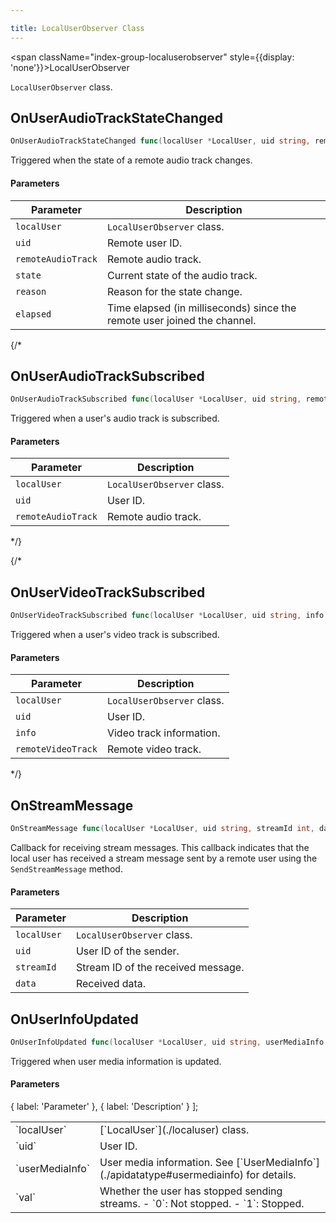```yaml
---

title: LocalUserObserver Class
---
```


<span className="index-group-localuserobserver" style={{display: 'none'}}>LocalUserObserver</span>

<span className="index-desc-localuserobserver">`LocalUserObserver` class.</span>

<h2 className="anchor index-group-item-localuserobserver index-api-onuseraudiotrackstatechanged" id="onuseraudiotrackstatechanged">OnUserAudioTrackStateChanged</h2>

```go
OnUserAudioTrackStateChanged func(localUser *LocalUser, uid string, remoteAudioTrack *RemoteAudioTrack, state int, reason int, elapsed int)
```

<span className="index-desc-onuseraudiotrackstatechanged">Triggered when the state of a remote audio track changes.</span>

#### Parameters

| Parameter | Description |
|-----------|-------------|
| `localUser` | `LocalUserObserver` class. |
| `uid` | Remote user ID. |
| `remoteAudioTrack` | Remote audio track. |
| `state` | Current state of the audio track. |
| `reason` | Reason for the state change. |
| `elapsed` | Time elapsed (in milliseconds) since the remote user joined the channel. |

{/*
<h2 className="anchor index-group-item-localuserobserver index-api-onuseraudiotracksubscribed" id="onuseraudiotracksubscribed">OnUserAudioTrackSubscribed</h2>

```go
OnUserAudioTrackSubscribed func(localUser *LocalUser, uid string, remoteAudioTrack *RemoteAudioTrack)
```

<span className="index-desc-onuseraudiotracksubscribed">Triggered when a user's audio track is subscribed.</span>

#### Parameters

| Parameter | Description |
|-----------|-------------|
| `localUser` | `LocalUserObserver` class. |
| `uid` | User ID. |
| `remoteAudioTrack` | Remote audio track. |
*/}


{/*
<h2 className="anchor index-group-item-localuserobserver index-api-onuservideotracksubscribed" id="onuservideotracksubscribed">OnUserVideoTrackSubscribed</h2>

```go
OnUserVideoTrackSubscribed func(localUser *LocalUser, uid string, info *VideoTrackInfo, remoteVideoTrack *RemoteVideoTrack)
```

<span className="index-desc-onuservideotracksubscribed">Triggered when a user's video track is subscribed.</span>

#### Parameters

| Parameter | Description |
|-----------|-------------|
| `localUser` | `LocalUserObserver` class. |
| `uid` | User ID. |
| `info` | Video track information. |
| `remoteVideoTrack` | Remote video track. |
*/}


<h2 className="anchor index-group-item-localuserobserver index-api-onstreammessage" id="onstreammessage">OnStreamMessage</h2>

```go
OnStreamMessage func(localUser *LocalUser, uid string, streamId int, data []byte)
```

<span className="index-desc-onstreammessage">Callback for receiving stream messages. This callback indicates that the local user has received a stream message sent by a remote user using the `SendStreamMessage` method.</span>

#### Parameters

| Parameter | Description |
|-----------|-------------|
| `localUser` | `LocalUserObserver` class. |
| `uid` | User ID of the sender. |
| `streamId` | Stream ID of the received message. |
| `data` | Received data. |

<h2 className="anchor index-group-item-localuserobserver index-api-onuserinfoupdated" id="onuserinfoupdated">OnUserInfoUpdated</h2>

```go
OnUserInfoUpdated func(localUser *LocalUser, uid string, userMediaInfo int, val int)
```

<span className="index-desc-onuserinfoupdated">Triggered when user media information is updated.</span>

#### Parameters

  {
    label: 'Parameter'
  },
  {
    label: 'Description'
  }
];

<Table header={TableHeaderfhdnmguy2j}>
  <Tr>
    <Td>`localUser`</Td>
    <Td>[`LocalUser`](./localuser) class.</Td>
  </Tr>
  <Tr>
    <Td>`uid`</Td>
    <Td>User ID.</Td>
  </Tr>
  <Tr>
    <Td>`userMediaInfo`</Td>
    <Td>User media information. See [`UserMediaInfo`](./apidatatype#usermediainfo) for details.</Td>
  </Tr>
  <Tr>
    <Td>`val`</Td>
    <Td>
    Whether the user has stopped sending streams.
    - `0`: Not stopped.
    - `1`: Stopped.
    </Td>
  </Tr>
</Table>